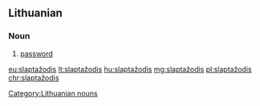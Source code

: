 ==Lithuanian==

===Noun===
{{head|lt|nouns}}
# [[password]]

[[Category:Lithuanian nouns]]

[[eu:slaptažodis]]
[[lt:slaptažodis]]
[[hu:slaptažodis]]
[[mg:slaptažodis]]
[[pl:slaptažodis]]
[[chr:slaptažodis]]